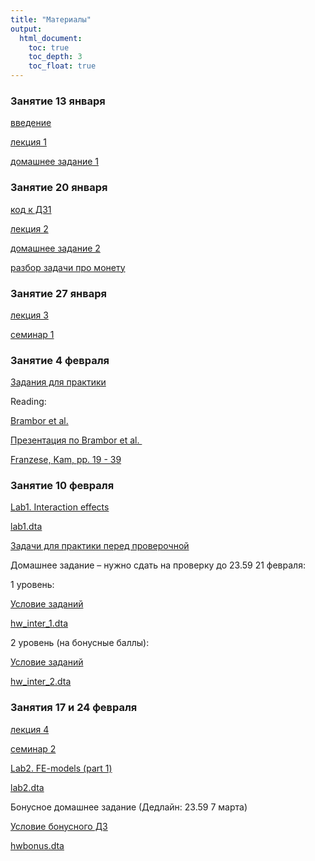 ```yaml
---
title: "Материалы"
output: 
  html_document:
    toc: true
    toc_depth: 3
    toc_float: true
---
```

### Занятие 13 января 

<a href="polit_methods_intro.pdf" title=>введение </a>

<a href="polit_lecture1.pdf" title=>лекция 1</a>

<a href="polit_hw1_2021.pdf" title=>домашнее задание 1</a>

### Занятие 20 января 

<a href=" hw1.ipynb" title=> код к ДЗ1 </a>

<a href="polit_methods_lecture2.pdf" title=>лекция 2</a>

<a href="polit_hw2_2021.pdf" title=>домашнее задание 2</a>

<a href="CoinProblem.ipynb" title=>разбор задачи про монету</a>

### Занятие 27 января 

<a href="polit_lecture3.pdf" title=> лекция 3</a>

<a href="MApolit_seminar1.pdf" title=> семинар 1</a>

### Занятие 4 февраля

<a href="polit_methods_hw.pdf" title=> Задания для практики</a>

Reading: 

<a href="Brambor_Clark_Golder.pdf" title=> Brambor et al.</a>

<a href="presentation_Brambor et al..pdf" title=> Презентация по Brambor et al. </a>

<a href="Franzese, Kam.pdf" title=> Franzese, Kam, pp. 19 - 39 </a>

### Занятие 10 февраля

<a href="MApolit_lab1.ipynb" title=> Lab1. Interaction effects</a>

<a href="lab1.dta" title=> lab1.dta</a>

<a href="for_practice.pdf" title=> Задачи для практики перед проверочной</a>

Домашнее задание -- нужно сдать на проверку до 23.59 21 февраля: 

1 уровень: 

<a href="hw_inter_1.ipynb" title=> Условие заданий </a>

<a href="hw_inter_1.dta" title=> hw_inter_1.dta </a>

2 уровень (на бонусные баллы): 

<a href="hw_inter_2.ipynb" title=> Условие заданий </a>

<a href="hw_inter_2.dta" title=> hw_inter_2.dta</a>

### Занятия 17 и 24 февраля

<a href="MApolit_lecture3.pdf" title=> лекция 4</a>

<a href="MApolit_seminar2.pdf" title=> семинар 2</a>

<a href="MApolit_lab2.ipynb" title=> Lab2. FE-models (part 1)</a>

<a href="lab2.dta" title=> lab2.dta</a>

Бонусное домашнее задание (Дедлайн: 23.59 7 марта)

<a href="hwbonus" title=> Условие бонусного ДЗ</a>

<a href="hwbonus.dta" title=> hwbonus.dta</a>


